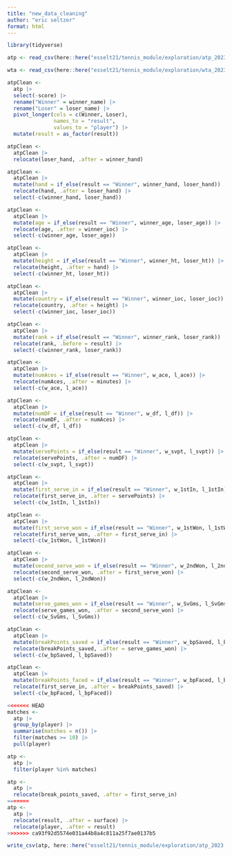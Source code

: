 ```yaml
---
title: "new_data_cleaning"
author: "eric seltzer"
format: html
---
```


```r
library(tidyverse)
```

```r
atp <- read_csv(here::here("esselt21/tennis_module/exploration/atp_2023.csv"))

wta <- read_csv(here::here("esselt21/tennis_module/exploration/wta_2023.csv"))
```

```r
atpClean <-
  atp |>
  select(-score) |>
  rename("Winner" = winner_name) |>
  rename("Loser" = loser_name) |>
  pivot_longer(cols = c(Winner, Loser),
               names_to = "result",
               values_to = "player") |>
  mutate(result = as_factor(result))
```

```r
atpClean <-
  atpClean |>
  relocate(loser_hand, .after = winner_hand)
```

```r
atpClean <-
  atpClean |>
  mutate(hand = if_else(result == "Winner", winner_hand, loser_hand)) |>
  relocate(hand, .after = loser_hand) |>
  select(-c(winner_hand, loser_hand))
```

```r
atpClean <-
  atpClean |>
  mutate(age = if_else(result == "Winner", winner_age, loser_age)) |>
  relocate(age, .after = winner_ioc) |>
  select(-c(winner_age, loser_age))
```

```r
atpClean <-
  atpClean |>
  mutate(height = if_else(result == "Winner", winner_ht, loser_ht)) |>
  relocate(height, .after = hand) |>
  select(-c(winner_ht, loser_ht))
```

```r
atpClean <-
  atpClean |>
  mutate(country = if_else(result == "Winner", winner_ioc, loser_ioc)) |>
  relocate(country, .after = height) |>
  select(-c(winner_ioc, loser_ioc))
```

```r
atpClean <-
  atpClean |>
  mutate(rank = if_else(result == "Winner", winner_rank, loser_rank)) |>
  relocate(rank, .before = result) |>
  select(-c(winner_rank, loser_rank))
```

```r
atpClean <-
  atpClean |>
  mutate(numAces = if_else(result == "Winner", w_ace, l_ace)) |>
  relocate(numAces, .after = minutes) |>
  select(-c(w_ace, l_ace))
```

```r
atpClean <-
  atpClean |>
  mutate(numDF = if_else(result == "Winner", w_df, l_df)) |>
  relocate(numDF, .after = numAces) |>
  select(-c(w_df, l_df))
```

```r
atpClean <-
  atpClean |>
  mutate(servePoints = if_else(result == "Winner", w_svpt, l_svpt)) |>
  relocate(servePoints, .after = numDF) |>
  select(-c(w_svpt, l_svpt))
```

```r
atpClean <-
  atpClean |>
  mutate(first_serve_in = if_else(result == "Winner", w_1stIn, l_1stIn)) |>
  relocate(first_serve_in, .after = servePoints) |>
  select(-c(w_1stIn, l_1stIn))
```

```r
atpClean <-
  atpClean |>
  mutate(first_serve_won = if_else(result == "Winner", w_1stWon, l_1stWon)) |>
  relocate(first_serve_won, .after = first_serve_in) |>
  select(-c(w_1stWon, l_1stWon))
```

```r
atpClean <-
  atpClean |>
  mutate(second_serve_won = if_else(result == "Winner", w_2ndWon, l_2ndWon)) |>
  relocate(second_serve_won, .after = first_serve_won) |>
  select(-c(w_2ndWon, l_2ndWon))
```

```r
atpClean <-
  atpClean |>
  mutate(serve_games_won = if_else(result == "Winner", w_SvGms, l_SvGms)) |>
  relocate(serve_games_won, .after = second_serve_won) |>
  select(-c(w_SvGms, l_SvGms))
```

```r
atpClean <-
  atpClean |>
  mutate(breakPoints_saved = if_else(result == "Winner", w_bpSaved, l_bpSaved)) |>
  relocate(breakPoints_saved, .after = serve_games_won) |>
  select(-c(w_bpSaved, l_bpSaved))
```

```r
atpClean <-
  atpClean |>
  mutate(breakPoints_faced = if_else(result == "Winner", w_bpFaced, l_bpFaced)) |>
  relocate(first_serve_in, .after = breakPoints_saved) |>
  select(-c(w_bpFaced, l_bpFaced))
```

```r
<<<<<<< HEAD
matches <-
  atp |>
  group_by(player) |>
  summarise(matches = n()) |>
  filter(matches >= 10) |>
  pull(player)

atp <-
  atp |>
  filter(player %in% matches)

atp <-
  atp |>
  relocate(break_points_saved, .after = first_serve_in)
=======
atp <-
  atp |>
  relocate(result, .after = surface) |>
  relocate(player, .after = result)
>>>>>>> ca93f92d5574e031a44b8a4c811a25f7ae0137b5
```

```r
write_csv(atp, here::here("esselt21/tennis_module/exploration/atp_2023.csv"))
```

